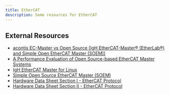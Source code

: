 ```yaml
---
title: EtherCAT
description: Some resources for EtherCAT
---
```


## External Resources

- [acontis EC-Master vs Open Source (IgH EtherCAT-Master® (EtherLab®) and Simple Open EtherCAT Master (SOEM))](https://www.acontis.com/en/ethercat-master-options-ec-master-vs-open-source-etherlab-SOEM.html)
- [A Performance Evaluation of Open Source-based EtherCAT Master Systems](https://avestia.com/CDSR2017_Proceedings/files/paper/CDSR_128.pdf)
- [IgH EtherCAT Master for Linux](https://gitlab.com/etherlab.org/ethercat)
- [Simple Open Source EtherCAT Master (SOEM)](https://github.com/OpenEtherCATsociety/SOEM)
- [Hardware Data Sheet Section I - EtherCAT Protocol](https://download.beckhoff.com/download/Document/io/ethercat-development-products/ethercat_esc_datasheet_sec1_technology_2i3.pdf)
- [Hardware Data Sheet Section II - EtherCAT Protocol](https://download.beckhoff.com/download/Document/io/ethercat-development-products/ethercat_esc_datasheet_sec2_registers_3i0.pdf)
